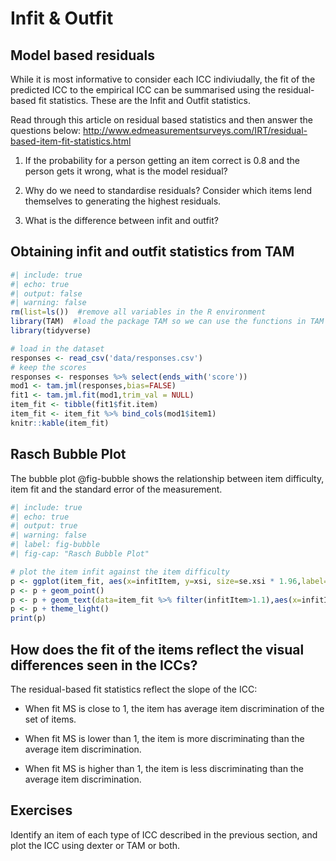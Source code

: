 # Infit & Outfit

## Model based residuals
While it is most informative to consider each ICC indiviudally, the fit of the predicted ICC to the empirical ICC can be summarised using the residual-based fit statistics. These are the Infit and Outfit statistics.

Read through this article on residual based statistics and then answer the questions below:
<http://www.edmeasurementsurveys.com/IRT/residual-based-item-fit-statistics.html>

1. If the probability for a person getting an item correct is 0.8 and the person gets it wrong, what is the model residual?

2. Why do we need to standardise residuals? Consider which items lend themselves to generating the highest residuals.

3. What is the difference between infit and outfit?

## Obtaining infit and outfit statistics from TAM

```r
#| include: true
#| echo: true
#| output: false
#| warning: false
rm(list=ls())  #remove all variables in the R environment
library(TAM)  #load the package TAM so we can use the functions in TAM
library(tidyverse)

# load in the dataset
responses <- read_csv('data/responses.csv')
# keep the scores
responses <- responses %>% select(ends_with('score'))
mod1 <- tam.jml(responses,bias=FALSE)
fit1 <- tam.jml.fit(mod1,trim_val = NULL)
item_fit <- tibble(fit1$fit.item)
item_fit <- item_fit %>% bind_cols(mod1$item1)
knitr::kable(item_fit)

```

## Rasch Bubble Plot
The bubble plot @fig-bubble shows the relationship between item difficulty, item fit and the standard error of the measurement.
```r
#| include: true
#| echo: true
#| output: true
#| warning: false
#| label: fig-bubble
#| fig-cap: "Rasch Bubble Plot"

# plot the item infit against the item difficulty
p <- ggplot(item_fit, aes(x=infitItem, y=xsi, size=se.xsi * 1.96,label=item))
p <- p + geom_point()
p <- p + geom_text(data=item_fit %>% filter(infitItem>1.1),aes(x=infitItem, y=xsi,label=item,size=4),nudge_y=0.15, nudge_x = -0.005)
p <- p + theme_light()
print(p)

```

## How does the fit of the items reflect the visual differences seen in the ICCs?

The residual-based fit statistics reflect the slope of the ICC:

*    When fit MS is close to 1, the item has average item discrimination of the set of items.

*    When fit MS is lower than 1, the item is more discriminating than the average item discrimination.

*    When fit MS is higher than 1, the item is less discriminating than the average item discrimination.

## Exercises
Identify an item of each type of ICC described in the previous section, and plot the ICC using dexter or TAM or both.

